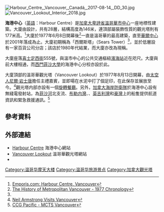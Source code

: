 [[File:Harbour_Centre,_Vancouver,_Canadá,_2017-08-14,_DD_30.jpg|thumb]]
[[File:Vancouver_Lookout_Interior_2018.jpg|thumb]]

'''海港中心'''（[[英語|英語]]：Harbour Centre）是[[加拿大|加拿大]][[卑詩省|卑詩省]][[溫哥華|溫哥華]][[溫哥華市中心|市中心]]一座地標性建築。大廈由{{tsl|en|WZMH Architects||WZMH建築師樓}}設計，共有28層，結構高度為146米，連頂部屬裝飾性質的觀光塔則有177米高。<ref>[http://www.emporis.com/en/wm/bu/?id=113277 Emporis.com: Harbour Centre, Vancouver]</ref>大廈於1977年6月8日開幕後<ref name="VanHist">[http://www.vancouverhistory.ca/chronology1977.htm The History of Metropolitan Vancouver - 1977 Chronology]</ref>一直是溫哥華的最高建築，直至[[華爾中心|華爾中心]]於2001年落成為止。大廈初期稱為「西爾斯塔」（Sears Tower）<ref name="VanHist"/>，並於低層設有一家{{tsl|en|Sears Canada||辛普森－西爾斯}}百貨公司分店；該店於1980年代結業，而大廈亦改為現稱。

大廈座落[[喜士定街|喜士定西街]]555號，與溫市中心的公共交通樞紐[[濱海站_(溫哥華)|濱海站]]近在咫尺。大廈與前{{tsl|en|Spencer's (department store)||史賓沙百貨公司}}大樓相通，而[[西門菲沙大學|西門菲沙大學]]的海港中心分校亦設於此。

大廈頂部的溫哥華觀光塔（Vancouver Lookout）於1977年8月13日開幕，由[[太空人|太空人]][[尼爾·岩士唐|尼爾·岩士唐]]擔任主禮嘉賓，並即場在水泥中打了個足印，在此保存並展放至今。<ref>[http://www.vancouverhistory.ca/archives_armstrong.htm Neil Armstrong Visits Vancouver]</ref>觀光塔内部亦設有一個[[旋轉餐廳|旋轉餐廳]]。另外，[[加拿大海岸警卫队|加拿大海岸防衛隊]]於海港中心設有無綫電發射站，為[[菲沙河|菲沙河]]北支流、[[布勒内灣|布勒内灣]]、{{tsl|en|Indian Arm||印第安灣}}、[[英吉利灣|英吉利灣]]和[[豪灣|豪灣]]上的船隻提供航道資訊和緊急救援通訊。<ref>[http://www.ccg-gcc.gc.ca/e0003905 CCG Pacific - MCTS Vancouver]</ref>

==參考資料==
{{reflist|2}}

==外部連結==
{{commonscat|Harbour Centre, Vancouver}}
* [http://www.harbourcentre.com/ Harbour Centre] 海港中心網站
* [http://www.vancouverlookout.com/ Vancouver Lookout] 溫哥華觀光塔網站
* 

{{coord|49.2846|N|123.1123|W|region:CA-BC_type:landmark_scale:5000|display=title|name=Harbour Centre}}

[[Category:温哥华摩天大楼|Category:温哥华摩天大楼]]
[[Category:温哥华旅游景点|Category:温哥华旅游景点]]
[[Category:加拿大觀光塔|Category:加拿大觀光塔]]